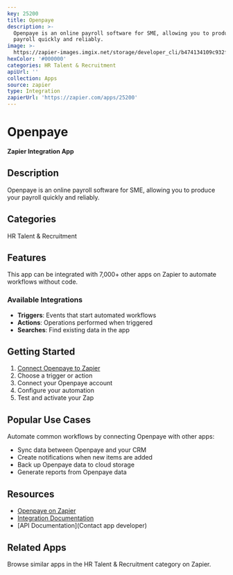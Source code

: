 ```yaml
---
key: 25200
title: Openpaye
description: >-
  Openpaye is an online payroll software for SME, allowing you to produce your
  payroll quickly and reliably.
image: >-
  https://zapier-images.imgix.net/storage/developer_cli/b474134109c932f9b3f95aa1b8250b8b_2.png?auto=format%2Ccompress&ixlib=python-3.0.0&q=50
hexColor: '#000000'
categories: HR Talent & Recruitment
apiUrl: ''
collection: Apps
source: zapier
type: Integration
zapierUrl: 'https://zapier.com/apps/25200'
---
```

# Openpaye

**Zapier Integration App**

## Description

Openpaye is an online payroll software for SME, allowing you to produce your payroll quickly and reliably.

## Categories

HR Talent & Recruitment

## Features

This app can be integrated with 7,000+ other apps on Zapier to automate workflows without code.

### Available Integrations

- **Triggers**: Events that start automated workflows
- **Actions**: Operations performed when triggered
- **Searches**: Find existing data in the app

## Getting Started

1. [Connect Openpaye to Zapier](https://zapier.com/apps/25200)
2. Choose a trigger or action
3. Connect your Openpaye account
4. Configure your automation
5. Test and activate your Zap

## Popular Use Cases

Automate common workflows by connecting Openpaye with other apps:

- Sync data between Openpaye and your CRM
- Create notifications when new items are added
- Back up Openpaye data to cloud storage
- Generate reports from Openpaye data

## Resources

- [Openpaye on Zapier](https://zapier.com/apps/25200)
- [Integration Documentation](https://zapier.com/apps/25200/integrations)
- [API Documentation](Contact app developer)

## Related Apps

Browse similar apps in the HR Talent & Recruitment category on Zapier.

